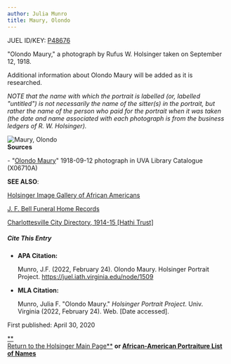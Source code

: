 ```yaml
---
author: Julia Munro
title: Maury, Olondo
---
```

JUEL ID/KEY: [P48676](http://juel.iath.virginia.edu/public_person?person=48676 "P48676")

"Olondo Maury," a photograph by Rufus W. Holsinger taken on September 12, 1918.

Additional information about Olondo Maury will be added as it is researched.

_NOTE that the name with which the portrait is labelled (or, labelled "untitled") is not necessarily the name of the sitter(s) in the portrait, but rather the name of the person who paid for the portrait when it was taken (the date and name associated with each photograph is from the business ledgers of R. W. Holsinger)._

![Maury, Olondo](https://iiif.lib.virginia.edu/iiif/uva-lib:1049717/full/1000,1337/0/default.jpg "Maury, Olondo")   
**Sources**

\- "[Olondo Maury](https://search.lib.virginia.edu/catalog/uva-lib:1049717#?c=0&m=0&s=0&cv=0&xywh=-1556%2C1767%2C5958%2C4417 "Maury, Olondo")" 1918-09-12 photograph in UVA Library Catalogue (X06710A) 

**SEE ALSO**:

[Holsinger Image Gallery of African Americans](http://rwholsingerphotos.org/images.php "Holsinger Image Gallery of African Americans")

[J. F. Bell Funeral Home Records](http://www2.vcdh.virginia.edu/afam/raceandplace/perl_scripts/last_names.html)

[Charlottesville City Directory, 1914-15 \[Hathi Trust\]](https://catalog.hathitrust.org/Record/101954103) 

##### **Cite This Entry**

*   **APA Citation:**
    
    Munro, J.F. (2022, February 24). Olondo Maury. Holsinger Portrait Project. https://juel.iath.virginia.edu/node/1509
    
*   **MLA Citation:**
    
    Munro, Julia F. "Olondo Maury." _Holsinger Portrait Project_. Univ. Virginia (2022, February 24). Web. \[Date accessed\].
    

  
First published: April 30, 2020     

[**  
Return to the Holsinger Main Page**](http://juel.iath.virginia.edu/node/980) **or [African-American Portraiture List of Names](http://juel.iath.virginia.edu/node/996)**